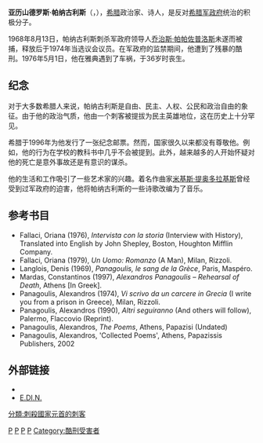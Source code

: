 {{Infobox MP
|honorific-prefix = 
|name        = 亚历山德罗斯·帕纳古利斯<br />{{small|Αλέξανδρος Παναγούλης}}
|honorific-suffix = 
|image       = Panagulis.jpg
|alt         = 
|caption     = 
|constituency_MP = 雅典B区
|parliament  = 希腊议会
|majority    = <!--Can be repeated up to eight times by adding a number-->
|term_start  = 1974年12月9日
|term_end    = 1976年5月1日
|predecessor = <!--Can be repeated up to eight times by adding a number-->
|successor   = <!--Can be repeated up to eight times by adding a number-->
|birth_date         = {{birth date|df=yes|1939|07|02}}
|birth_place        = {{flagicon|Kingdom of Greece}}[[希腊王国|希腊王国]][[雅典|雅典]][[格利法扎|格利法扎]]
|death_date         = {{death date and age|df=yes|1976|05|01|1939|07|02}}
|death_place        = {{GRE}}[[雅典|雅典]]
|restingplace       = 
|restingplacecoordinates = 
|birthname          = 
|citizenship        = 
|nationality        = 
|party              = {{link-en|中立联盟|Centre Union}}
|otherparty         = <!--For additional political affiliations-->
|spouse             = 
|partner            = [[奥里亚娜·法拉奇|奥里亚娜·法拉奇]] (1973-1976)
|relations          = 
|children           = 
|residence          = 
|alma_mater         = 
|occupation         = 
|profession         = [[政治人物|政治人物]]，[[诗人|诗人]]
|cabinet            = 
|committees         = 
|portfolio          = 
|religion           = 
|signature          = 
|signature_alt      = 
|website            = 
|footnotes          = 
|blank1             = 
|data1              = 
|blank2             = 
|data2              = 
|blank3             = 
|data3              = 
|blank4             = 
|data4              = 
|blank5             = 
|data5              = 
<!--Military service-->
|nickname           = 
|allegiance         = 
|branch             = 
|serviceyears       = 
|rank               = 
|unit               = 
|commands           = 
|battles            = 
|awards             = 
|military_blank1    = 
|military_data1     = 
|military_blank2    = 
|military_data2     = 
|military_blank3    = 
|military_data3     = 
|military_blank4    = 
|military_data4     = 
|military_blank5    = 
|military_data5     = 
}}
'''亚历山德罗斯·帕纳古利斯'''（{{lang-el|Αλέξανδρος Παναγούλης}}，{{bd|1939年|7月2日|1976年|5月1日}}），[[希腊|希腊]]政治家、诗人，是反对[[希腊军政府时期|希腊军政府]]统治的积极分子。

1968年8月13日，帕纳古利斯刺杀军政府领导人[[乔治斯·帕帕佐普洛斯|乔治斯·帕帕佐普洛斯]]未遂而被捕，释放后于1974年当选议会议员。在军政府的监禁期间，他遭到了残暴的酷刑。1976年5月1日，他在雅典遇到了车祸，于36岁时丧生。

== 纪念 ==
对于大多数希腊人来说，帕纳古利斯是自由、民主、人权、公民和政治自由的象征。由于他的政治气质，他由一个刺客被提拔为民主英雄地位，这在历史上十分罕见。

希腊于1996年为他发行了一张纪念邮票。然而，国家很久以来都没有尊敬他。例如，他的行为在学校的教科书中几乎不会被提到。此外，越来越多的人开始怀疑对他的死亡是意外事故还是有意识的谋杀。

他的生活和工作吸引了一些艺术家的兴趣。着名作曲家[[米基斯·提奥多拉基斯|米基斯·提奥多拉基斯]]曾经受到过军政府的迫害，他将帕纳古利斯的一些诗歌改编为了音乐。

== 参考书目 ==
* Fallaci, Oriana (1976), ''Intervista con la storia'' (Interview with History), Translated into English by John Shepley, Boston, Houghton Mifflin Company.
* Fallaci, Oriana (1979), ''Un Uomo: Romanzo'' (A Man), Milan, Rizzoli.
* Langlois, Denis (1969), ''Panagoulis, le sang de la Grèce'', Paris, Maspéro.
* Mardas, Constantinos (1997), ''Alexandros Panagoulis – Rehearsal of Death'', Athens [In Greek].
* Panagoulis, Alexandros (1974), ''Vi scrivo da un carcere in Grecia'' (I write you from a prison in Greece), Milan, Rizzoli.
* Panagoulis, Alexandros (1990), ''Altri seguiranno'' (And others will follow), Palermo, Flaccovio (Reprint).
* Panagoulis, Alexandros, ''The Poems'', Athens, Papazisi (Undated) {{el icon}}
* Panagoulis, Alexandros, 'Collected Poems', Athens, Papazissis Publishers, 2002 {{en icon}}

== 外部链接 ==
*{{wikiquote-inline}}
*[https://web.archive.org/web/20071213023853/http://www.edin.gr/ E.DI.N.]
{{Authority control}}

[[Category:1939年出生|P]]
[[Category:1976年逝世|P]]
[[Category:希腊政治人物|P]]
[[Category:國立雅典理工大學校友|P]]
[[Category:酷刑受害者|Category:酷刑受害者]]
[[分類:刺殺國家元首的刺客|分類:刺殺國家元首的刺客]]